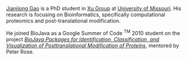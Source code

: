 [http://web.missouri.edu/~jg722/ Jianjiong Gao] is a PhD student in [http://digbio.missouri.edu/ Xu Group] at [http://www.missouri.edu/ University of Missouri]. His research is focusing on Bioinformatics, specifically computational proteomics and post-translational modification.

He joined BioJava as a Google Summer of Code <sup>TM</sup> 2010 student on the project [[GSoC:PTM|''BioJava Packages for Identification, Classification, and Visualization of Posttranslational Modification of Proteins'']], mentored by Peter Rose.